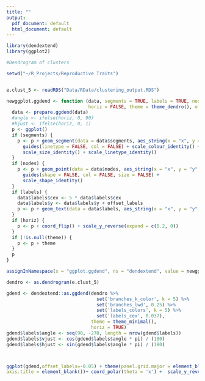 ```yaml
---
title: ""
output:
  pdf_document: default
  html_document: default
---
```


```r

library(dendextend)
library(ggplot2)

#Dendrogram of clusters

setwd("~/R_Projects/Reproductive Traits")


e.clust_5 <- readRDS("Data/RData/clustering_output.RDS")

newggplot.ggdend <- function (data, segments = TRUE, labels = TRUE, nodes = TRUE, 
                              horiz = FALSE, theme = theme_dendro(), offset_labels = 0, ...) {
  data <- prepare.ggdend(data)
  #angle <- ifelse(horiz, 0, 90)
  #hjust <- ifelse(horiz, 0, 1)
  p <- ggplot()
  if (segments) {
    p <- p + geom_segment(data = data$segments, aes_string(x = "x", y = "y", xend = "xend", yend = "yend", colour = "col", linetype = "lty", size = "lwd"), lineend = "square") + 
      guides(linetype = FALSE, col = FALSE) + scale_colour_identity() + 
      scale_size_identity() + scale_linetype_identity()
  }
  if (nodes) {
    p <- p + geom_point(data = data$nodes, aes_string(x = "x", y = "y", colour = "col", shape = "pch", size = "cex")) + 
      guides(shape = FALSE, col = FALSE, size = FALSE) + 
      scale_shape_identity()
  }
  if (labels) {
    data$labels$cex <- 5 * data$labels$cex
    data$labels$y <- data$labels$y + offset_labels
    p <- p + geom_text(data = data$labels, aes_string(x = "x", y = "y", label = "label", colour = "col", size = "cex", angle = "angle", hjust = "hjust", vjust = "vjust"))#edited
  }
  if (horiz) {
    p <- p + coord_flip() + scale_y_reverse(expand = c(0.2, 0))
  }
  if (!is.null(theme)) {
    p <- p + theme
  }
  p
}

assignInNamespace(x = "ggplot.ggdend", ns = "dendextend", value = newggplot.ggdend)

dendro <- as.dendrogram(e.clust_5)

gdend <- dendextend::as.ggdend(dendro %>%
                                 set('branches_k_color', k = 5) %>%
                                 set('branches_lwd', 0.25) %>%
                                 set('labels_colors', k = 5) %>%
                                 set('labels_cex', 0.037),
                               theme = theme_minimal(),
                               horiz = TRUE)
gdend$labels$angle <- seq(90, -270, length = nrow(gdend$labels))
gdend$labels$vjust <- cos(gdend$labels$angle * pi) / (180)
gdend$labels$hjust <- sin(gdend$labels$angle * pi) / (180)



ggplot(gdend,offset_labels=-0.05) + theme(panel.grid.major = element_blank(),axis.text = element_blank(),
axis.title = element_blank())+ coord_polar(theta = 'x') +  scale_y_reverse(expand = c(0.025, 0)) 



```